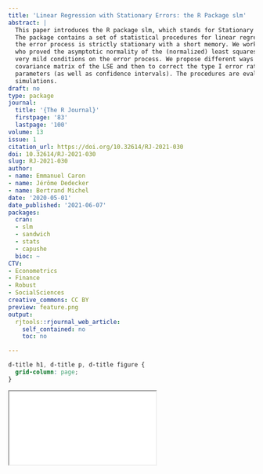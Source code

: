 ```yaml
---
title: 'Linear Regression with Stationary Errors: the R Package slm'
abstract: |
  This paper introduces the R package slm, which stands for Stationary Linear Models.
  The package contains a set of statistical procedures for linear regression in the general context where
  the error process is strictly stationary with a short memory. We work in the setting of Hannan (1973),
  who proved the asymptotic normality of the (normalized) least squares estimators (LSE) under
  very mild conditions on the error process. We propose different ways to estimate the asymptotic
  covariance matrix of the LSE and then to correct the type I error rates of the usual tests on the
  parameters (as well as confidence intervals). The procedures are evaluated through different sets of
  simulations.
draft: no
type: package
journal:
  title: '{The R Journal}'
  firstpage: '83'
  lastpage: '100'
volume: 13
issue: 1
citation_url: https://doi.org/10.32614/RJ-2021-030
doi: 10.32614/RJ-2021-030
slug: RJ-2021-030
author:
- name: Emmanuel Caron
- name: Jérôme Dedecker
- name: Bertrand Michel
date: '2020-05-01'
date_published: '2021-06-07'
packages:
  cran:
  - slm
  - sandwich
  - stats
  - capushe
  bioc: ~
CTV:
- Econometrics
- Finance
- Robust
- SocialSciences
creative_commons: CC BY
preview: feature.png
output:
  rjtools::rjournal_web_article:
    self_contained: no
    toc: no

---
```


```css
d-title h1, d-title p, d-title figure {
  grid-column: page;
}
```

<div class="l-page">
  <object data="RJ-2021-030.pdf" type="application/pdf" style="height:955px;width:100%">
    <iframe src="RJ-2021-030.pdf"></iframe>
  </object>
</div>
